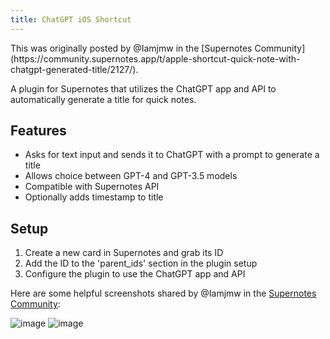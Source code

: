 ```yaml
---
title: ChatGPT iOS Shortcut
---
```


<Info>
  This was originally posted by @Iamjmw in the [Supernotes
  Community](https://community.supernotes.app/t/apple-shortcut-quick-note-with-chatgpt-generated-title/2127/).
</Info>

A plugin for Supernotes that utilizes the ChatGPT app and API to automatically generate a title for quick notes.

## Features

* Asks for text input and sends it to ChatGPT with a prompt to generate a title
* Allows choice between GPT-4 and GPT-3.5 models
* Compatible with Supernotes API
* Optionally adds timestamp to title

## Setup

1. Create a new card in Supernotes and grab its ID
2. Add the ID to the 'parent_ids' section in the plugin setup
3. Configure the plugin to use the ChatGPT app and API

Here are some helpful screenshots shared by @Iamjmw in the [Supernotes
  Community](https://community.supernotes.app/t/apple-shortcut-quick-note-with-chatgpt-generated-title/2127/):

![image](https://community.supernotes.app/uploads/default/original/2X/b/b301cab91a8f66aa67e43f288cfdb34774ddb639.jpeg)
![image](https://community.supernotes.app/uploads/default/original/2X/f/fbd3e63e91695f8dec712f8335d88cbb9336e421.jpeg)
